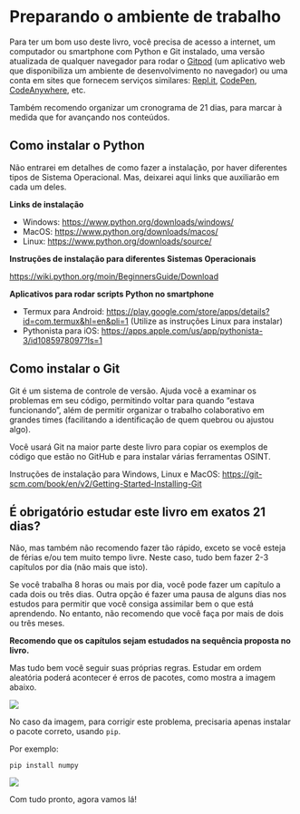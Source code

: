 # Preparando o ambiente de trabalho

Para ter um bom uso deste livro, voc&#234; precisa de acesso a internet, um computador ou smartphone com Python e Git instalado, uma vers&#227;o atualizada de qualquer navegador para rodar o [Gitpod](https://www.gitpod.io/) (um aplicativo web que disponibiliza um ambiente de desenvolvimento no navegador) ou uma conta em sites que fornecem servi&#231;os similares: [Repl.it](https://replit.com/), [CodePen](https://codepen.io/), [CodeAnywhere](https://codeanywhere.com/signin), etc.

Tamb&#233;m recomendo organizar um cronograma de 21 dias, para marcar &#224; medida que for avan&#231;ando nos conte&#250;dos. 

## Como instalar o Python

N&#227;o entrarei em detalhes de como fazer a instala&#231;&#227;o, por haver diferentes tipos de Sistema Operacional. Mas, deixarei aqui links que auxiliar&#227;o em cada um deles.

**Links de instala&#231;&#227;o**

- Windows: <https://www.python.org/downloads/windows/>
- MacOS: <https://www.python.org/downloads/macos/>
- Linux: <https://www.python.org/downloads/source/>

**Instru&#231;&#245;es de instala&#231;&#227;o para diferentes Sistemas Operacionais**

<https://wiki.python.org/moin/BeginnersGuide/Download>

**Aplicativos para rodar scripts Python no smartphone**

- Termux para Android: <https://play.google.com/store/apps/details?id=com.termux&hl=en&pli=1> (Utilize as instru&#231;&#245;es Linux para instalar)
- Pythonista para iOS: <https://apps.apple.com/us/app/pythonista-3/id1085978097?ls=1>


## Como instalar o Git

Git &#233; um sistema de controle de vers&#227;o. Ajuda voc&#234; a examinar os problemas em seu c&#243;digo, permitindo voltar para quando "estava funcionando", al&#233;m de permitir organizar o trabalho colaborativo em grandes times (facilitando a identifica&#231;&#227;o de quem quebrou ou ajustou algo).

Voc&#234; usar&#225; Git na maior parte deste livro para copiar os exemplos de c&#243;digo que est&#227;o no GitHub e para instalar v&#225;rias ferramentas OSINT. 

Instru&#231;&#245;es de instala&#231;&#227;o para Windows, Linux e MacOS: <https://git-scm.com/book/en/v2/Getting-Started-Installing-Git>

## &#201; obrigat&#243;rio estudar este livro em exatos 21 dias?

N&#227;o, mas tamb&#233;m n&#227;o recomendo fazer t&#227;o r&#225;pido, exceto se voc&#234; esteja de f&#233;rias e/ou tem muito tempo livre. Neste caso, tudo bem fazer 2-3 cap&#237;tulos por dia (n&#227;o mais que isto).

Se voc&#234; trabalha 8 horas ou mais por dia, voc&#234; pode fazer um cap&#237;tulo a cada dois ou tr&#234;s dias. Outra op&#231;&#227;o &#233; fazer uma pausa de alguns dias nos estudos para permitir que voc&#234; consiga assimilar bem o que est&#225; aprendendo. No entanto, n&#227;o recomendo que voc&#234; fa&#231;a por mais de dois ou tr&#234;s meses. 

**Recomendo que os cap&#237;tulos sejam estudados na sequ&#234;ncia proposta no livro.** 

Mas tudo bem voc&#234; seguir suas pr&#243;prias regras. Estudar em ordem aleat&#243;ria poder&#225; acontecer &#233; erros de pacotes, como mostra a imagem abaixo. 

![](img/ppo_2.png){fig-align="center"}

No caso da imagem, para corrigir este problema, precisaria apenas instalar o pacote correto, usando `pip`.

Por exemplo:

`pip install numpy`

![](img/ppo_3.png){fig-align="center"}

Com tudo pronto, agora vamos l&#225;!